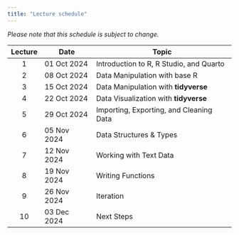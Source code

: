 ```yaml
---
title: "Lecture schedule"
---
```


*Please note that this schedule is subject to change.*

| Lecture | Date        | Topic                                   |
|:-------:|-------------|-----------------------------------------|
|    1    | 01 Oct 2024 | Introduction to R, R Studio, and Quarto |
|    2    | 08 Oct 2024 | Data Manipulation with base R           |
|    3    | 15 Oct 2024 | Data Manipulation with **tidyverse**    |
|    4    | 22 Oct 2024 | Data Visualization with **tidyverse**   |
|    5    | 29 Oct 2024 | Importing, Exporting, and Cleaning Data |
|    6    | 05 Nov 2024 | Data Structures & Types                 |
|    7    | 12 Nov 2024 | Working with Text Data                  |
|    8    | 19 Nov 2024 | Writing Functions                       |
|    9    | 26 Nov 2024 | Iteration                               |
|   10    | 03 Dec 2024 | Next Steps                              |
